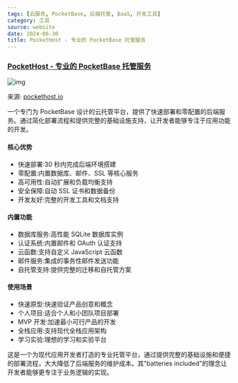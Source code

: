 ```yaml
---
tags: [云服务, PocketBase, 后端托管, BaaS, 开发工具]
category: 工具
source: website
date: 2024-06-30
title: PocketHost - 专业的 PocketBase 托管服务
---
```


### [PocketHost - 专业的 PocketBase 托管服务](https://pockethost.io/)

![img](https://img.mengpeng.tech/i/2024/12/08/675507241410f.webp)

来源: [pockethost.io](https://pockethost.io/)

一个专门为 PocketBase 设计的云托管平台，提供了快速部署和零配置的后端服务。通过简化部署流程和提供完整的基础设施支持，让开发者能够专注于应用功能的开发。

#### 核心优势
- 快速部署:30 秒内完成后端环境搭建
- 零配置:内置数据库、邮件、SSL 等核心服务
- 高可用性:自动扩展和负载均衡支持
- 安全保障:自动 SSL 证书和数据备份
- 开发友好:完整的开发工具和文档支持

#### 内置功能
- 数据库服务:高性能 SQLite 数据库实例
- 认证系统:内置邮件和 OAuth 认证支持
- 云函数:支持自定义 JavaScript 云函数
- 邮件服务:集成的事务性邮件发送功能
- 自托管支持:提供完整的迁移和自托管方案

#### 使用场景
- 快速原型:快速验证产品创意和概念
- 个人项目:适合个人和小团队项目部署
- MVP 开发:加速最小可行产品的开发
- 全栈应用:支持现代全栈应用架构
- 学习实验:理想的学习和实验平台

这是一个为现代应用开发者打造的专业托管平台，通过提供完整的基础设施和便捷的部署流程，大大降低了后端服务的维护成本。其"batteries included"的理念让开发者能够更专注于业务逻辑的实现。 